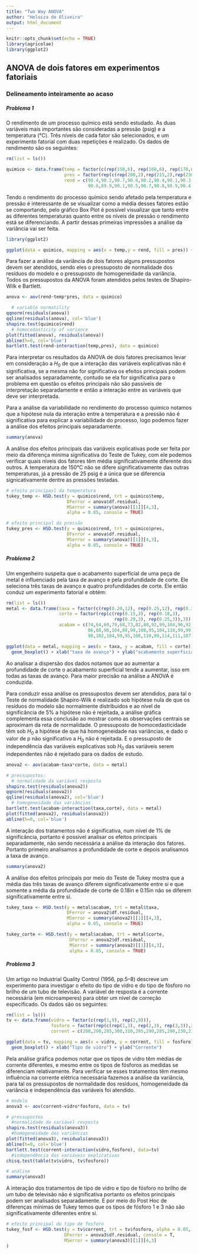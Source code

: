 ```yaml
---
title: "Two Way ANOVA"
author: "Heloiza de Oliveira"
output: html_document
---
```


```r
knitr::opts_chunk$set(echo = TRUE)
library(agricolae)
library(ggplot2)
```

## ANOVA de dois fatores em experimentos fatoriais 

### Delineamento inteiramente ao acaso


##### Problema 1

 O rendimento de um processo químico está sendo estudado. As duas variáveis mais importantes são consideradas a pressão (psig) e a temperatura (°C). Três níveis de cada fator são selecionados, e um experimento fatorial com duas repetições é realizado. Os dados de rendimento são os seguintes:

```r
rm(list = ls())

quimico <- data.frame(temp = factor(c(rep(150,6), rep(160,6), rep(170,6))),
                      pres = factor(rep(c(rep(200,2),rep(215,2),rep(230,2)),3)),
                      rend = c(90.4,90.2,90.7,90.6,90.2,90.4,90.1,90.3,90.5,
                               90.6,89.9,90.1,90.5,90.7,90.8,90.9,90.4,90.1))

```

Tendo o rendimento do processo químico sendo afetado pela temperatura e pressão é interessante de se visualizar como a média desses fatores estão se comportando, pelo gráfico Box Plot é possível visualizar que tanto entre as diferentes temperaturas quanto entre os níveis de pressão o rendimento está se diferenciando. A partir dessas primeiras impressões a análise da variância vai ser feita.

```r
library(ggplot2)

ggplot(data = quimico, mapping = aes(x = temp,y = rend, fill = pres)) + geom_boxplot()
```

Para fazer a análise da variância de dois fatores alguns pressupostos devem ser atendidos, sendo eles o pressuposto de normalidade dos resíduos do modelo e o pressuposto de homogeneidade da variância. Todos os pressupostos da ANOVA foram atendidos pelos testes de Shapiro-Wilk e Bartlett.

```r
anova <- aov(rend~temp*pres, data = quimico)

  # variable normatility
qqnorm(residuals(anova))
qqline(residuals(anova), col='blue')
shapiro.test(quimico$rend)
  # homocedasticity of variance
plot(fitted(anova), residuals(anova))
abline(h=0, col='blue')
bartlett.test(rend~interaction(temp,pres), data = quimico)
```

Para interpretar os resultados da ANOVA de dois fatores precisamos levar em consideração a $H_0$ de que a interação das variáveis explicativas não é significativa, se a mesma não for significativa os efeitos principais podem ser analisados separadamente, contudo se ela for significativa para o problema em questão os efeitos principais não são passíveis de interpretação separadamente e então a interação entre as variáveis que deve ser interpretada.

Para a análise da variabilidade no rendimento do processo químico notamos que a hipótese nula da interação entre a temperatura e a pressão não é significativa para explicar a variabilidade do processo, logo podemos fazer a análise dos efeitos principais separadamente. 

```r
summary(anova)
```

A análise dos efeitos principais das variáveis explicativas pode ser feita por meio da diferença mínima significativa do Teste de Tukey, com ele podemos verificar quais níveis dos fatores têm média significativamente diferente dos outros. 
A temperatura de 150°C não se difere significativamente das outras temperaturas, já a pressão de 25 psig é a única que se diferencia signicativamente dentre as pressões testadas. 

```r
# efeito principasl da temperatura
tukey_temp <- HSD.test(y = quimico$rend, trt = quimico$temp,
                       DFerror = anova$df.residual,
                       MSerror = summary(anova)[[1]][4,3],
                       alpha = 0.05, console = TRUE)

# efeito principal da pressão
tukey_pres <- HSD.test(y = quimico$rend, trt = quimico$pres,
                       DFerror = anova$df.residual,
                       MSerror = summary(anova)[[1]][4,3],
                       alpha = 0.05, console = TRUE)
```



##### Problema 2

Um engenheiro suspeita que o acabamento superficial de uma peça de metal é influenciado pela taxa de avanço e pela profundidade de corte. Ele seleciona três taxas de avanço e quatro profundidades de corte. Ele então conduz um experimento fatorial e obtém:

```r
rm(list = ls())
metal <- data.frame(taxa = factor(c(rep(0.20,12), rep(0.25,12), rep(0.30,12))), 
                    corte = factor(rep(c(rep(0.15,3), rep(0.18,3), 
                                         rep(0.20,3), rep(0.25,3)),3)),
                    acabam = c(74,64,60,79,68,73,82,88,92,99,104,96,92,
                               86,88,98,104,88,99,108,95,104,110,99,99,
                               98,102,104,99,95,108,110,99,114,111,107))

ggplot(data = metal, mapping = aes(x = taxa, y = acabam, fill = corte)) + 
  geom_boxplot() + xlab("taxa de avanço") + ylab("acabamento superficial")
```

Ao analisar a dispersão dos dados notamos que ao aumentar a profundidade de corte o acabamento superficial tende a aumentar, isso em todas as taxas de avanço. Para maior precisão na análise a ANOVA é conduzida.

Para conduzir essa análise os pressupostos devem ser atendidos, para tal o Teste de normalidade Shapiro-Wilk é realizado sob hipótese nula de que os resíduos do modelo são normalmente distribuidos e ao nível de significância de 5% a hipótese não é rejeitada, a análise gráfica complementa essa conclusão ao mostrar como as observações centrais se aproximam da reta de normalidade.
O pressuposto de homocedasticidade têm sob $H_0$ a hipótese de que há homogeneidade nas variâncias, e dado o valor de p não significativo a $H_0$ não é rejeitada. E o pressuposto de independência das variáveis explicativas sob $H_0$ das variáveis serem independentes não é rejeitado para os dados de estudo.

```r
anova2 <- aov(acabam~taxa*corte, data = metal)

# pressupostos:
  # normalidade da variável resposta
shapiro.test(residuals(anova2))
qqnorm(residuals(anova2))
qqline(residuals(anova2), col='blue')
  # homogeneidade das variâncias
bartlett.test(acabam~interaction(taxa,corte), data = metal)
plot(fitted(anova2), residuals(anova2))
abline(h=0, col='blue')
```

A interação dos tratamentos não é significativa, num nível de 1% de significância, portanto é possível analisar os efeitos principais separadamente, não sendo necessária a análise da interação dos fatores. Portanto primeiro analisamos a profundidade de corte e depois analisamos a taxa de avanço.

```r
summary(anova2)
```

A análise dos efeitos principais por meio do Teste de Tukey mostra que a média das três taxas de avanço diferem significativamente entre si e que somente a média da profundidade de corte de 0.18in e 0.15in não se diferem significativamente entre si.

```r
tukey_taxa <- HSD.test(y = metal$acabam, trt = metal$taxa,
                       DFerror = anova2$df.residual,
                       MSerror = summary(anova2)[[1]][4,3],
                       alpha = 0.05, console = TRUE)

tukey_corte <- HSD.test(y = metal$acabam, trt = metal$corte,
                        DFerror = anova2$df.residual,
                        MSerror = summary(anova2)[[1]][4,3],
                        alpha = 0.05, console = TRUE)
```



##### Problema 3

Um artigo no Industrial Quality Control (1956, pp.5–8) descreve um experimento para investigar o efeito do tipo de vidro e do tipo de fósforo no brilho de um tubo de televisão. A variável de resposta é a corrente necessária (em microamperes) para obter um nível de correção especificado. Os dados são os seguintes:

```r
rm(list = ls())
tv <- data.frame(vidro = factor(c(rep(1,9), rep(2,9))),
                 fosforo = factor(rep(c(rep(1,3), rep(2,3), rep(3,3)),2)),
                 corrent = c(280,290,285,300,310,295,290,285,290,230,235,240,260,240,235,220,225,230))

ggplot(data = tv, mapping = aes(x = vidro, y = corrent, fill = fosforo)) + 
  geom_boxplot() + xlab("Tipo de vidro") + ylab("Corrente")
```

Pela análise gráfica podemos notar que os tipos de vidro têm médias de corrente diferentes, e mesmo entre os tipos de fósforos as medidas se diferenciam relativamente. Para verificar se esses tratamentos têm mesmo influência na corrente elétrica necessária fazemos a análise da variância, para tal os pressupostos de normalidade dos resíduos, homogeneidade da variância e independência das variáveis foi atendido.

```r
# modelo
anova3 <- aov(corrent~vidro*fosforo, data = tv)

# pressupostos
  #normalidade da variável resposta
shapiro.test(residuals(anova3))
  #homogeneidade das variâncias
plot(fitted(anova3), residuals(anova3))
abline(h=0, col='blue')
bartlett.test(corrent~interaction(vidro,fosforo), data=tv)
  #independência das variáveis explicativas
chisq.test(table(tv$vidro, tv$fosforo))

# análise
summary(anova3)
```

A interação dos tratamentos de tipo de vidro e tipo de fósforo no brilho de um tubo de televisão não é significativa portanto os efeitos principais podem ser analisados separadamente. E por meio do Post Hoc de diferenças mínimas de Tukey temos que os tipos de fósforo 1 e 3 não são significativamente diferentes entre si.

```r
# efeito principal do tipo de fosforo
tukey_fosf <- HSD.test(y = tv$corrent, trt = tv$fosforo, alpha = 0.05,
                      DFerror = anova3$df.residual, console = T,
                      MSerror = summary(anova3)[[1]][4,3]
)
```

